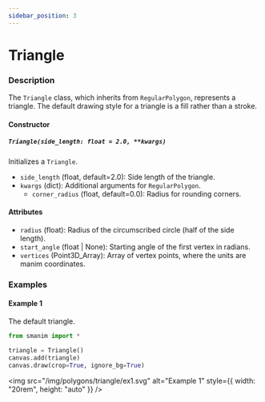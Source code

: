 ```yaml
---
sidebar_position: 3
---
```


# Triangle

### Description

The `Triangle` class, which inherits from `RegularPolygon`, represents a triangle.
The default drawing style for a triangle is a fill rather than a stroke.

#### Constructor

##### `Triangle(side_length: float = 2.0, **kwargs)`

Initializes a `Triangle`.

- `side_length` (float, default=2.0): Side length of the triangle.
- `kwargs` (dict): Additional arguments for `RegularPolygon`.
  - `corner_radius` (float, default=0.0): Radius for rounding corners.

#### Attributes

- `radius` (float): Radius of the circumscribed circle (half of the side length).
- `start_angle` (float | None): Starting angle of the first vertex in radians.
- `vertices` (Point3D_Array): Array of vertex points, where the units are manim coordinates.

### Examples

#### Example 1

The default triangle.

```python
from smanim import *

triangle = Triangle()
canvas.add(triangle)
canvas.draw(crop=True, ignore_bg=True)
```

<img
  src="/img/polygons/triangle/ex1.svg"
  alt="Example 1"
  style={{ width: "20rem", height: "auto" }}
/>
